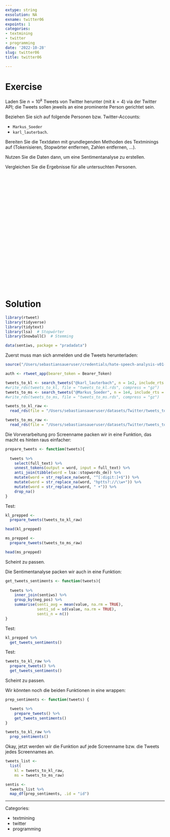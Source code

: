 ```yaml
---
extype: string
exsolution: NA
exname: twitter06
expoints: 1
categories:
- textmining
- twitter
- programming
date: '2022-10-28'
slug: twitter06
title: twitter06

---
```










# Exercise


Laden Sie $n=10^k$ Tweets von Twitter herunter (mit $k=4$) via der Twitter API;
die Tweets sollen jeweils an eine prominente Person gerichtet sein.

Beziehen Sie sich auf folgende Personen bzw. Twitter-Accounts:

- `Markus_Soeder`
- `karl_lauterbach`.



Bereiten Sie die Textdaten mit grundlegenden Methoden des Textminings auf (Tokenisieren, Stopwörter entfernen, Zahlen entfernen, ...).

Nutzen Sie die Daten dann,
um eine Sentimentanalyse zu erstellen.


Vergleichen Sie die Ergebnisse für alle untersuchten Personen.


</br>
</br>
</br>
</br>
</br>
</br>
</br>
</br>
</br>
</br>




</br>
</br>
</br>
</br>
</br>
</br>
</br>
</br>
</br>
</br>

# Solution



```r
library(rtweet)
library(tidyverse)
library(tidytext)
library(lsa)  # Stopwörter
library(SnowballC)  # Stemming
```


```r
data(sentiws, package = "pradadata")
```



Zuerst muss man sich anmelden und die Tweets herunterladen:



```r
source("/Users/sebastiansaueruser/credentials/hate-speech-analysis-v01-twitter.R")

auth <- rtweet_app(bearer_token = Bearer_Token)
```




```r
tweets_to_kl <- search_tweets("@karl_lauterbach", n = 1e2, include_rts = FALSE)
#write_rds(tweets_to_kl, file = "tweets_to_kl.rds", compress = "gz")
tweets_to_ms <- search_tweets("@Markus_Soeder", n = 1e4, include_rts = FALSE)
#write_rds(tweets_to_ms, file = "tweets_to_ms.rds", compress = "gz")
```



```r
tweets_to_kl_raw <- 
  read_rds(file = "/Users/sebastiansaueruser/datasets/Twitter/tweets_to_karl_lauterbach.rds")

tweets_to_ms_raw <- 
  read_rds(file = "/Users/sebastiansaueruser/datasets/Twitter/tweets_to_ms.rds")
```



Die Vorverarbeitung pro Screenname packen wir in eine Funktion,
das macht es hinten raus einfacher:


```r
prepare_tweets <- function(tweets){
  
  tweets %>% 
    select(full_text) %>% 
    unnest_tokens(output = word, input = full_text) %>% 
    anti_join(tibble(word = lsa::stopwords_de)) %>% 
    mutate(word = str_replace_na(word, "^[:digit:]+$")) %>% 
    mutate(word = str_replace_na(word, "hptts?://\\w+")) %>% 
    mutate(word = str_replace_na(word, " +")) %>% 
    drop_na()
}
```


Test:

```r
kl_prepped <- 
  prepare_tweets(tweets_to_kl_raw)

head(kl_prepped)
```


```r
ms_prepped <-
  prepare_tweets(tweets_to_ms_raw)

head(ms_prepped)
```


Scheint zu passen.



Die Sentimentanalyse packen wir auch in eine Funktion:


```r
get_tweets_sentiments <- function(tweets){
  
  tweets %>% 
    inner_join(sentiws) %>% 
    group_by(neg_pos) %>% 
    summarise(senti_avg = mean(value, na.rm = TRUE),
              senti_sd = sd(value, na.rm = TRUE),
              senti_n = n()) 
}
```


Test:

```r
kl_prepped %>% 
  get_tweets_sentiments()
```




Test:

```r
tweets_to_kl_raw %>% 
  prepare_tweets() %>% 
  get_tweets_sentiments()
```

Scheint zu passen.


Wir könnten noch die beiden Funktionen in eine wrappen:


```r
prep_sentiments <- function(tweets) {

  tweets %>% 
    prepare_tweets() %>% 
    get_tweets_sentiments()
}
```


```r
tweets_to_kl_raw %>% 
  prep_sentiments()
```


Okay, jetzt werden wir die Funktion auf jede Screenname bzw. die Tweets jedes Screennames an.



```r
tweets_list <-
  list(
    kl = tweets_to_kl_raw, 
    ms = tweets_to_ms_raw)
```


```r
sentis <-
  tweets_list %>% 
  map_df(prep_sentiments, .id = "id")
```







---

Categories: 

- textmining
- twitter
- programming

